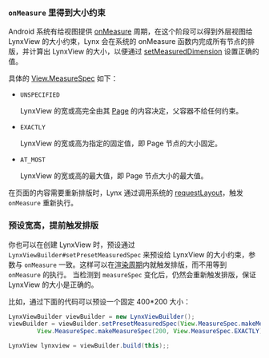 ### `onMeasure` 里得到大小约束

Android 系统有给视图提供 [onMeasure](<https://developer.android.com/reference/android/view/View#onMeasure(int,%20int)>) 周期，在这个阶段可以得到外层视图给 LynxView 的大小约束，Lynx 会在系统的 onMeasure 函数内完成所有节点的排版，并计算出 LynxView 的大小，以便通过 [setMeasuredDimension](<https://developer.android.com/reference/android/view/View#setMeasuredDimension(int,%20int)>) 设置正确的值。

具体的 [View.MeasureSpec](https://developer.android.com/reference/android/view/View.MeasureSpec) 如下：

- `UNSPECIFIED`

  LynxView 的宽或高完全由其 [Page](api/elements/built-in/page) 的内容决定，父容器不给任何约束。

- `EXACTLY`

  LynxView 的宽或高为指定的固定值，即 Page 节点的大小固定。

- `AT_MOST`

  LynxView 的宽或高的最大值，即 Page 节点大小的最大值。

在页面的内容需要重新排版时，Lynx 通过调用系统的 [requestLayout](<https://developer.android.com/reference/android/view/View#requestLayout()>)，触发 `onMeasure` 重新执行。

### 预设宽高，提前触发排版

你也可以在创建 LynxView 时，预设通过 `LynxViewBuilder#setPresetMeasuredSpec` 来预设给 LynxView 的大小约束，参数与 `onMeasure` 一致。这样可以在[渲染周期](guide/spec#pipeline)内就触发排版，而不用等到 `onMeasure` 的执行。
当检测到 `measureSpec` 变化后，仍然会重新触发排版，保证 LynxView 的大小是正确的。

比如，通过下面的代码可以预设一个固定 400\*200 大小：

```java
LynxViewBuilder viewBuilder = new LynxViewBuilder();
viewBuilder = viewBuilder.setPresetMeasuredSpec(View.MeasureSpec.makeMeasureSpec(400, View.MeasureSpec.EXACTLY),
        View.MeasureSpec.makeMeasureSpec(200, View.MeasureSpec.EXACTLY));

LynxView lynxview = viewBuilder.build(this);;
```
